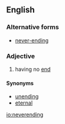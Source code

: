 ==English==

===Alternative forms===
*[[never-ending]]

===Adjective===
{{en-adj|-}}

# having no [[end]]

====Synonyms====
*[[unending]]
*[[eternal]]

[[io:neverending]]